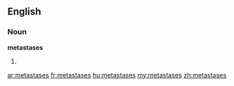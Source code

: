 ==English==
===Noun===
'''metastases'''

#{{medicine}} {{plural of|[[metastasis]]}}

[[ar:metastases]]
[[fr:metastases]]
[[hu:metastases]]
[[my:metastases]]
[[zh:metastases]]